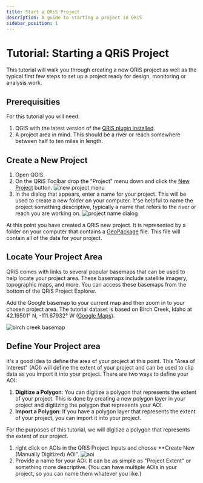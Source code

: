 ```yaml
---
title: Start a QRiS Project
description: A guide to starting a project in QRiS
sidebar_position: 1
---
```

# Tutorial: Starting a QRiS Project

This tutorial will walk you through creating a new QRiS project as well as the typical first few steps to set up a project ready for design, monitoring or analysis work.

## Prerequisities

For this tutorial you will need:

1. QGIS with the latest version of the [QRiS plugin installed](/Download/install).
2. A project area in mind. This should be a river or reach somewhere between half to ten miles in length.

## Create a New Project

1. Open QGIS.
2. On the QRiS Toolbar drop the "Project" menu down and click the [New Project](http://localhost:3000/software-help/projects#creating-a-new-project) button. ![new project menu](/images/software-help/new-project-menu.png)
3. In the dialog that appears, enter a name for your project. This will be used to create a new folder on your computer. It'se helpful to name the project something descriptive, typically a name that refers to the river or reach you are working on. ![project name dialog](/images/software-help/create-project.png)

At this point you have created a QRiS new project. It is represented by a folder on your computer that contains a [GeoPackage](https://www.geopackage.org/) file. This file will contain all of the data for your project.

## Locate Your Project Area

QRiS comes with links to several popular basemaps that can be used to help locate your project area. These basemaps include satellite imagery, topographic maps, and more. You can access these basemaps from the bottom of the QRiS Project Explorer.

Add the Google basemap to your current map and then zoom in to your chosen project area. The tutorial dataset is based on Birch Creek, Idaho at 42.19501° N, -111.67932° W (<a href="https://www.google.com/maps/place/42%C2%B011'42.0%22N+111%C2%B040'45.6%22W/@42.1950002,-111.6839323,2217m/data=!3m1!1e3!4m4!3m3!8m2!3d42.19501!4d-111.67932?entry=ttu&g_ep=EgoyMDI1MDYzMC4wIKXMDSoASAFQAw%3D%3D" target="_blank">Google Maps</a>).

![birch creek basemap](/images/tutorials/birch-creek.png)

## Define Your Project area

It's a good idea to define the area of your project at this point. This "Area of Interest" (AOI) will define the extent of your project and can be used to clip data as you import it into your project. There are two ways to define your AOI:

1. **Digitize a Polygon**: You can digitize a polygon that represents the extent of your project. This is done by creating a new polygon layer in your project and digitizing the polygon that represents your AOI.
2. **Import a Polygon**: If you have a polygon layer that represents the extent of your project, you can import it into your project.

For the purposes of this tutorial, we will digitize a polygon that represents the extent of our project.

1. right click on AOIs in the QRiS Project Inputs and choose **Create New (Manually Digitized) AOI". ![aoi](/images/software-help/digitize-aoi.png)
1. Provide a name for your AOI. It can be as simple as "Project Extent" or something more descriptive. (You can have multiple AOIs in your project, so you can name them whatever you like.)


